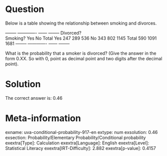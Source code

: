 Question
========

Below is a table showing the relationship between smoking and divorces.

  -------- ------------- ------ -------- Divorced?          
  Smoking?   Yes No Total Yes 247 289 536 No 343 802 1145 Total 590 1091 1681 -------- ------------- ------ --------

What is the probability that a smoker is divorced? (Give the answer in the form 0.XX. So with 0, point as decimal point and two digits after the decimal point). 

Solution
========

The correct answer is: 0.46

Meta-information
================
exname: uva-conditional-probability-917-en
extype: num
exsolution: 0.46
exsection: Probability/Elementary Probability/Conditional probability
exextra[Type]: Calculation
exextra[Language]: English
exextra[Level]: Statistical Literacy
exextra[IRT-Difficulty]: 2.882
exextra[p-value]: 0.4157
